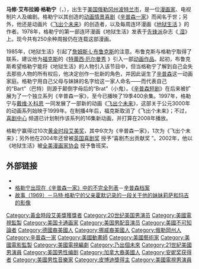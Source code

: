 {{noteTA
|T=zh-hans:马特·格勒宁;zh-hant:馬特·格勒寧;zh-tw:馬特·格朗寧;zh-hk:馬特·格朗寧;zh-mo:馬特·格朗寧;
|G1=Simpsons
|G2=Show
|G3=TV
|G4=Movie
}}
{{Infobox_Person 
| name        = 马特·格勒宁
| image       = Matt Groening by Gage Skidmore -retouch.jpg
| image_size  = 200px
| caption     = 马特·格勒宁
| birth_date  = {{birth date and age|1954|02|15}}
| birth_place = {{Flag|USA}}[[俄勒冈州|俄勒冈州]][[波特兰_(俄勒冈州)|波特兰市]]
| death_date  =
| death_place =
| known_for   = {{plainlist|
*《[[辛普森一家|辛普森一家]]》
*《[[飞出个未来|飞出个未来]]》
*《[[地狱生活|地狱生活]]》<!--Life in Hell-->
*[[邦戈漫画|邦戈漫画]]<!--Bongo Comics-->
}}
| occupation  = [[漫画家|漫画家]]
| religion    = [[不可知论|不可知论者]]
| spouse      = {{marriage|德博拉·卡普兰<!--Deborah Caplan-->|1986|1999}}
| children    = 霍默、阿贝<!--Homer, Abe-->
| website     = [http://www.mattgroening.com MattGroening.com]
| footnotes   =  
}}

'''马修·艾布拉姆·格勒宁'''（{{lang-en|Matthew Abram Groening}}，{{bd|1954年|2月15日|catIdx=Groening, Matt}}），出生于[[美国|美国]][[俄勒冈州|俄勒冈州]][[波特兰_(俄勒冈州)|波特兰市]]，是一位[[漫画家|漫画家]]、电视制片人及编剧。格勒宁以其创造的[[动画|动画]][[情景喜剧|情景喜剧]]《[[辛普森一家|辛普森一家]]》而闻名于世；另外，他还是动画片《[[飞出个未来|飞出个未来]]》的创造者，以及每周连环漫画《[[地狱生活|地狱生活]]<!--Life in Hell-->》的作者。1978年，格勒宁的第一部连环漫画《地狱生活》发表于[[先锋派|先锋派]]杂志《[[湿_(杂志)|<!--Wet (magazine)-->湿]]》上。现今共有250余种周报仍在连载这部漫画。

1985年，《地狱生活》引起了[[詹姆斯·L·布鲁克斯|詹姆斯·L·布鲁克斯]]的注意。布鲁克斯与格勒宁取得了联系，建议他为[[福克斯广播公司|福克斯]]的《[[特蕾西·厄尔曼秀|特蕾西·厄尔曼秀]]<!--The Tracey Ullman Show-->》引入一部[[动画|动画作品]]。起初，布鲁克斯希望格勒宁能将《地狱生活》的人物引入该节目中，但当格勒宁了解到自己会失去那些人物的所有权后，他决定创作一批新的角色，并因此诞生了[[辛普森家族|辛普森]]这一动画家庭。格勒宁用自己父母与妹妹的名字给这一家人命名——而代表自己的“Bart”（巴特）则源于颠倒字母后的“Brat”（小鬼）。《[[辛普森短剧|辛普森短剧]]》在后来被扩展为了一个独立系列《辛普森一家》，至今已播映了19季400余集。1997年，格勒宁与[[戴维·X·科恩|戴维·X·科恩]]<!--David X. Cohen-->一同发展了一部新的动画《[[飞出个未来|飞出个未来]]》，这部关于公元3000年的动画系列始映于1999年。在制播4年后，福克斯取消了《飞出个未来》；不过，[[喜剧中心|喜剧中心]]<!--Comedy Central-->频道已计划制作该系列的16集新动画，并打算在2008年播放。

格勒宁赢得过10次[[黄金时段艾美奖|黄金时段艾美奖]]，其中9次为《辛普森一家》，1次为《飞出个未来》；另外他在2004年还曾被[[英国喜剧奖|英国喜剧奖]]<!--British Comedy Awards-->授予“喜剧杰出贡献奖<!--outstanding contribution to comedy-->”。2002年，他以《地狱生活》被[[全美漫画家协会|全美漫画家协会]]<!--National Cartoonist Society-->授予鲁班奖。

== 外部链接 ==
* {{imdb name|id=0004981}}
* [https://web.archive.org/web/20060427061953/http://www.snpp.com/guides/meta.html#groening 格勒宁出现在《辛普森一家》中的不完全列表]－[[辛普森档案|辛普森档案]]<!--The Simpsons Archive-->
* [http://www.archive.org/details/the_story 故事（1969）－马特·格勒宁的父亲霍默记录的一段关于他的妹妹莉萨和玛吉的影像]

{{start box}}
{{s-none|首任}}
{{s-title|《[[辛普森一家|辛普森一家]]》[[节目运作人|系列剧运作人]]<!--showrunner--><br />（与[[詹姆斯·L·布鲁克斯|詹姆斯·L·布鲁克斯]]和[[萨姆·西蒙|萨姆·西蒙]]）<br />第1、2季|1989年－1991年}}
{{s-after|[[阿尔·让|阿尔·让]]、[[迈克·赖斯|迈克·赖斯]]}}
{{end box}}<!--
{{Simpsons writers}}
--><!-- Metadata: see [[Wikipedia:Persondata|Wikipedia:Persondata]] -->

{{Futurama}}

{{Authority control}}
{{DEFAULTSORT:Groening, Matt}}

[[Category:黃金時段艾美獎獲獎者|Category:黃金時段艾美獎獲獎者]]
[[Category:20世纪美国男演员|Category:20世纪美国男演员]]
[[Category:美國電視監製|Category:美國電視監製]]
[[Category:美国卡通画家|Category:美国卡通画家]]
[[Category:美国男配音演员|Category:美国男配音演员]]
[[Category:美國不可知論者|Category:美國不可知論者]]
[[Category:德國裔美國人|Category:德國裔美國人]]
[[Category:挪威裔美國人|Category:挪威裔美國人]]
[[Category:俄勒岡州人|Category:俄勒岡州人]]
[[Category:辛普森一家|Category:辛普森一家]]
[[Category:美國動畫師|Category:美國動畫師]]
[[Category:美國藝術家|Category:美國藝術家]]
[[Category:美國電影監製|Category:美國電影監製]]
[[Category:美國電視編劇|Category:美國電視編劇]]
[[Category:乃出個未來|Category:乃出個未來]]
[[Category:21世紀美國男演員|Category:21世紀美國男演員]]
[[Category:美国男性编剧|Category:美国男性编剧]]
[[Category:加拿大裔美國人|Category:加拿大裔美國人]]
[[Category:安妮奖获得者|Category:安妮奖获得者]]
[[Category:美國男性音樂家|Category:美國男性音樂家]]
[[Category:皮博迪獎得主|Category:皮博迪獎得主]]
[[Category:美國電視男演員|Category:美國電視男演員]]
